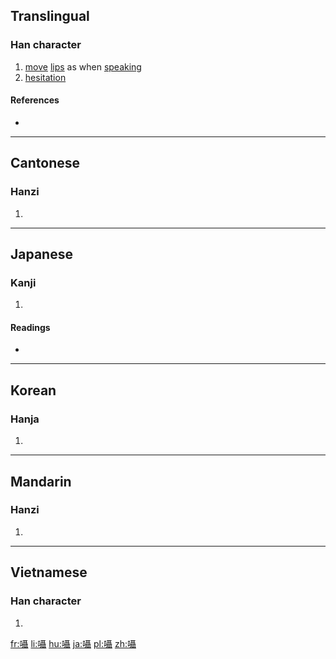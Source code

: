 {{also|嗫}}
==Translingual==

===Han character===
{{Han char|rn=30|rad=口|as=18|sn=21|four=6104<sub>1</sub>|canj=口尸十十 (RSJJ)|ids=⿰[[口]][[聶]]}}

# [[move]] [[lip]]s as when [[speak]]ing
# [[hesitation]]

====References====
* {{Han ref|kx=0214.310|dkj=04615|dj=0437.180|hdz=10705.120|uh=56C1|ud=22209|bh=C4D9|bd=50393}}

----

==Cantonese==

===Hanzi===
{{yue-hanzi|jyut=zip6|y=jip6|sim=嗫}}

# {{defn|lang=yue|sort=口18}}

----

==Japanese==

===Kanji===
{{ja-kanji|grade=uc|rs=口18}}

# {{defn|lang=ja|sort=口18}}

====Readings====
* {{ja-readings|on=[[しょう]] (shō)|kun=[[ささやく]] (sasayaku)}}

----

==Korean==

===Hanja===
{{ko-hanja|hangeul=[[섭]], [[엽]]|rv=seop, yeop|mr=sŏp, yŏp}}

# {{defn|lang=ko|sort=口18}}

----

==Mandarin==

===Hanzi===
{{cmn-hanzi|sim=嗫|pin=[[niè]] ([[nie4]])|wg=nieh<sup>4</sup>}}

# {{defn|lang=cmn|sort=口18}}

----

==Vietnamese==

===Han character===
{{vi-hantu|[[chiếp]], [[li]], [[niếp]]|rs=口18}}

# {{defn|vi}}

[[fr:囁]]
[[li:囁]]
[[hu:囁]]
[[ja:囁]]
[[pl:囁]]
[[zh:囁]]